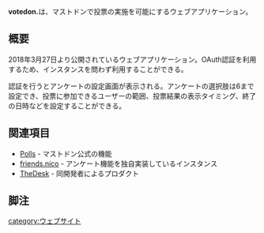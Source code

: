 {{DISPLAYTITLE:votedon.}}
{{Infobox software
| Name                = {{Ruby|votedon.|ボートドン}}
<!-- | Image               = [[ファイル:Amaroq.jpg|120px|Amaroq]] -->
| Developer           = [[Cutls P]]
<!-- | SourceCode          = [https://github.com/ReticentJohn/Amaroq GitHub] -->
| Platform            = ウェブ
<!-- | ProgrammingLanguage = Objective-C -->
| Launch              = 2018年3月27日<ref>https://kirishima.cloud/users/Cutls/statuses/99753685756085010</ref>
<!-- | Kifu                = [https://paypal.me/floofdog PayPal] -->
| License             = プロプライエタリ
| Web                 = https://vote.thedesk.top
<!-- | Download            = [https://itunes.apple.com/us/app/amaroq-for-mastodon/id1214116200 AppStore] -->
}}'''votedon.'''は、マストドンで投票の実施を可能にするウェブアプリケーション。

== 概要 ==
2018年3月27日より公開されているウェブアプリケーション。OAuth認証を利用するため、インスタンスを問わず利用することができる。

認証を行うとアンケートの設定画面が表示される。アンケートの選択肢は6まで設定でき、投票に参加できるユーザーの範囲、投票結果の表示タイミング、終了の日時などを設定することができる。

==関連項目==
* [[Polls]] - マストドン公式の機能
* [[friends.nico]] - アンケート機能を独自実装しているインスタンス
* [[TheDesk]] - 同開発者によるプロダクト

==脚注==
<references />

{{DEFAULTSORT:votedon}}
[[category:ウェブサイト]]